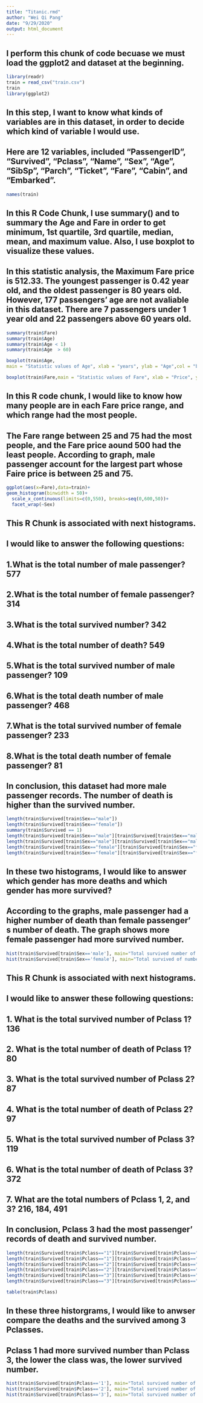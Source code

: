```yaml
---
title: "Titanic.rmd"
author: "Wei Qi Pang"
date: "9/29/2020"
output: html_document
---
```



## I perform this chunk of code becuase we must load the ggplot2 and dataset at the beginning. 
```r
library(readr)
train = read_csv("train.csv")
train
library(ggplot2)
```

## In this step, I want to know what kinds of variables are in this dataset, in order to decide which kind of variable I would use. 
## Here are 12 variables, included "PassengerID", "Survived", "Pclass", "Name", "Sex", "Age", "SibSp", "Parch", "Ticket", "Fare", "Cabin", and "Embarked".
```r
names(train)
```

## In this R Code Chunk, I use summary() and to summary the Age and Fare in order to get minimum, 1st quartile, 3rd quartile, median, mean, and maximum value. Also, I use boxplot to visualize these values.
## In this statistic analysis, the Maximum Fare price is 512.33. The youngest passenger is 0.42 year old, and the oldest passenger is 80 years old. However, 177 passengers' age are not avaliable in this dataset. There are 7 passengers under 1 year old and 22 passengers above 60 years old.
```r
summary(train$Fare)
summary(train$Age)
summary(train$Age < 1)
summary(train$Age  > 60)

boxplot(train$Age,
main = "Statistic values of Age", xlab = "years", ylab = "Age",col = "blue",border = "brown", horizontal = TRUE, notch = TRUE)

boxplot(train$Fare,main = "Statistic values of Fare", xlab = "Price", ylab = "Fare", col = "blue",border = "brown",horizontal = TRUE,notch = TRUE)
```

## In this R code chunk, I would like to know how many people are in each Fare price range, and which range had the most people. 
## The Fare range between 25 and 75 had the most people, and the Fare price aound 500 had the least people. According to graph, male passenger account for the largest part whose Faire price is between 25 and 75.  
```r
ggplot(aes(x=Fare),data=train)+
geom_histogram(binwidth = 50)+
  scale_x_continuous(limits=c(0,550), breaks=seq(0,600,50))+
  facet_wrap(~Sex)
```

## This R Chunk is associated with next histograms.
## I would like to answer the following questions:
## 1.What is the total number of male passenger? 577
## 2.What is the total number of female passenger? 314
## 3.What is the total survived number? 342
## 4.What is the total number of death? 549
## 5.What is the total survived number of male passenger? 109
## 6.What is the total death number of male passenger? 468
## 7.What is the total survived number of female passenger? 233
## 8.What is the total death number of female passenger? 81
## In conclusion, this dataset had more male passenger records. The number of death is higher than the survived number.
```r
length(train$Survived[train$Sex=="male"])
length(train$Survived[train$Sex=="female"])
summary(train$Survived == 1)
length(train$Survived[train$Sex=="male"][train$Survived[train$Sex=="male"]==1])
length(train$Survived[train$Sex=="male"][train$Survived[train$Sex=="male"]==0])
length(train$Survived[train$Sex=="female"][train$Survived[train$Sex=="female"]==1])
length(train$Survived[train$Sex=="female"][train$Survived[train$Sex=="female"]==0])

```

## In these two histograms, I would like to answer which gender has more deaths and which gender has more survived? 
## According to the graphs, male passenger had a higher number of death than female passenger' s number of death. The graph shows more female passenger had more survived number.
```r
hist(train$Survived[train$Sex=='male'], main="Total survived number of male", xlab = 'survived chance',ylab = 'Frequency',col='blue' )
hist(train$Survived[train$Sex=='female'], main="Total survived of number female",xlab = 'survived chance',ylab = 'Frequency',col='blue' ) 

```

## This R Chunk is associated with next histograms.
## I would like to answer these following questions:
## 1. What is the total survived number of Pclass 1? 136
## 2. What is the total number of death of Pclass 1? 80
## 3. What is the total survived number of Pclass 2? 87
## 4. What is the total number of death of Pclass 2? 97
## 5. What is the total survived number of Pclass 3? 119
## 6. What is the total number of death of Pclass 3? 372
## 7. What are the total numbers of Pclass 1, 2, and 3? 216, 184, 491
## In conclusion, Pclass 3 had the most passenger' records of death and survived number.
```r
length(train$Survived[train$Pclass=="1"][train$Survived[train$Pclass=="1"]==1])
length(train$Survived[train$Pclass=="1"][train$Survived[train$Pclass=="1"]==0])
length(train$Survived[train$Pclass=="2"][train$Survived[train$Pclass=="2"]==1])
length(train$Survived[train$Pclass=="2"][train$Survived[train$Pclass=="2"]==0])
length(train$Survived[train$Pclass=="3"][train$Survived[train$Pclass=="3"]==1])
length(train$Survived[train$Pclass=="3"][train$Survived[train$Pclass=="3"]==0])

table(train$Pclass)
```

## In these three historgrams, I would like to anwser compare the deaths and the survived among 3 Pclasses.
## Pclass 1 had more survived number than Pclass 3, the lower the class was, the lower survived number.
```r
hist(train$Survived[train$Pclass=='1'], main="Total survived number of Pclass 1",xlab = 'survived chance',ylab = 'Frequency')
hist(train$Survived[train$Pclass=='2'], main="Total survived number of Pclass 2",xlab = 'survived chance',ylab = 'Frequency')
hist(train$Survived[train$Pclass=='3'], main="Total survived number of Pclass 3",xlab = 'survived chance',ylab = 'Frequency')
```
